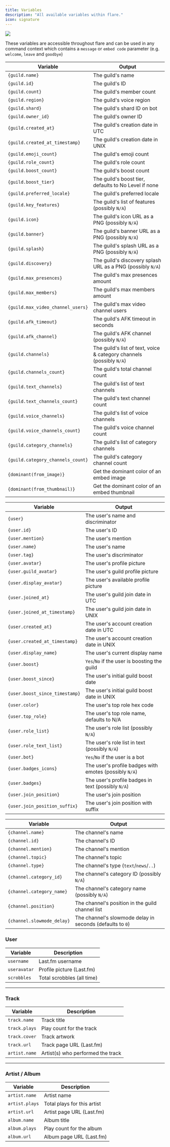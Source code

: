 ---
title: Variables
description: "All available variables within flare."
icon: signature
---

<Frame>
  <img src="/images/resources/variables.png" />
</Frame>

These variables are accessible throughout flare and can be used
in any command context which contains a `message` or `embed code` parameter (e.g. `welcome`, `leave` and `goodbye`)

<Tabs>
<Tab title="Guild">

| Variable                          | Output                                                               |
| --------------------------------- | -------------------------------------------------------------------- |
| `{guild.name}`                    | The guild's name                                                     |
| `{guild.id}`                      | The guild's ID                                                       |
| `{guild.count}`                   | The guild's member count                                             |
| `{guild.region}`                  | The guild's voice region                                             |
| `{guild.shard}`                   | The guild's shard ID on bot                                          |
| `{guild.owner_id}`                | The guild's owner ID                                                 |
| `{guild.created_at}`              | The guild's creation date in UTC                                     |
| `{guild.created_at_timestamp}`    | The guild's creation date in UNIX                                    |
| `{guild.emoji_count}`             | The guild's emoji count                                              |
| `{guild.role_count}`              | The guild's role count                                               |
| `{guild.boost_count}`             | The guild's boost count                                              |
| `{guild.boost_tier}`              | The guild's boost tier, defaults to No Level if none                 |
| `{guild.preferred_locale}`        | The guild's preferred locale                                         |
| `{guild.key_features}`            | The guild's list of features (possibly `N/A`)                        |
| `{guild.icon}`                    | The guild's icon URL as a PNG (possibly `N/A`)                       |
| `{guild.banner}`                  | The guild's banner URL as a PNG (possibly `N/A`)                     |
| `{guild.splash}`                  | The guild's splash URL as a PNG (possibly `N/A`)                     |
| `{guild.discovery}`               | The guild's discovery splash URL as a PNG (possibly `N/A`)           |
| `{guild.max_presences}`           | The guild's max presences amount                                     |
| `{guild.max_members}`             | The guild's max members amount                                       |
| `{guild.max_video_channel_users}` | The guild's max video channel users                                  |
| `{guild.afk_timeout}`             | The guild's AFK timeout in seconds                                   |
| `{guild.afk_channel}`             | The guild's AFK channel (possibly `N/A`)                             |
| `{guild.channels}`                | The guild's list of text, voice & category channels (possibly `N/A`) |
| `{guild.channels_count}`          | The guild's total channel count                                      |
| `{guild.text_channels}`           | The guild's list of text channels                                    |
| `{guild.text_channels_count}`     | The guild's text channel count                                       |
| `{guild.voice_channels}`          | The guild's list of voice channels                                   |
| `{guild.voice_channels_count}`    | The guild's voice channel count                                      |
| `{guild.category_channels}`       | The guild's list of category channels                                |
| `{guild.category_channels_count}` | The guild's category channel count                                   |
| `{dominant(from_image)}` | Get the dominant color of an embed image                                   |
| `{dominant(from_thumbnail)}` | Get the dominant color of an embed thumbnail                                   |

</Tab>
<Tab title="User">

| Variable                       | Output                                                 |
| ------------------------------ | ------------------------------------------------------ |
| `{user}`                       | The user's name and discriminator                      |
| `{user.id}`                    | The user's ID                                          |
| `{user.mention}`               | The user's mention                                     |
| `{user.name}`                  | The user's name                                        |
| `{user.tag}`                   | The user's discriminator                               |
| `{user.avatar}`                | The user's profile picture                             |
| `{user.guild_avatar}`          | The user's guild profile picture                       |
| `{user.display_avatar}`        | The user's available profile picture                   |
| `{user.joined_at}`             | The user's guild join date in UTC                      |
| `{user.joined_at_timestamp}`   | The user's guild join date in UNIX                     |
| `{user.created_at}`            | The user's account creation date in UTC                |
| `{user.created_at_timestamp}`  | The user's account creation date in UNIX               |
| `{user.display_name}`          | The user's current display name                        |
| `{user.boost}`                 | `Yes`/`No` if the user is boosting the guild           |
| `{user.boost_since}`           | The user's initial guild boost date                    |
| `{user.boost_since_timestamp}` | The user's initial guild boost date in UNIX            |
| `{user.color}`                 | The user's top role hex code                           |
| `{user.top_role}`              | The user's top role name, defaults to N/A              |
| `{user.role_list}`             | The user's role list (possibly `N/A`)                  |
| `{user.role_text_list}`        | The user's role list in text (possibly `N/A`)          |
| `{user.bot}`                   | `Yes`/`No` if the user is a bot                        |
| `{user.badges_icons}`          | The user's profile badges with emotes (possibly `N/A`) |
| `{user.badges}`                | The user's profile badges in text (possibly `N/A`)     |
| `{user.join_position}`         | The user's join position                               |
| `{user.join_position_suffix}`  | The user's join position with suffix                   |

</Tab>
<Tab title="Channel">

| Variable                   | Output                                                    |
| -------------------------- | --------------------------------------------------------- |
| `{channel.name}`           | The channel's name                                        |
| `{channel.id}`             | The channel's ID                                          |
| `{channel.mention}`        | The channel's mention                                     |
| `{channel.topic}`          | The channel's topic                                       |
| `{channel.type}`           | The channel's type (`text`/`news`/`..`)                   |
| `{channel.category_id}`    | The channel's category ID (possibly `N/A`)                |
| `{channel.category_name}`  | The channel's category name (possibly `N/A`)              |
| `{channel.position}`       | The channel's position in the guild channel list          |
| `{channel.slowmode_delay}` | The channel's slowmode delay in seconds (defaults to `0`) |

</Tab>

<Tab title="Last.fm">


### User

| Variable     | Description                    |
|--------------|--------------------------------|
| `username`   | Last.fm username               |
| `useravatar` | Profile picture (Last.fm)      |
| `scrobbles`  | Total scrobbles (all time)     |

---

### Track

| Variable       | Description                          |
|----------------|--------------------------------------|
| `track.name`   | Track title                          |
| `track.plays`  | Play count for the track             |
| `track.cover`  | Track artwork                        |
| `track.url`    | Track page URL (Last.fm)             |
| `artist.name`  | Artist(s) who performed the track    |

---

### Artist / Album

| Variable         | Description                          |
|------------------|--------------------------------------|
| `artist.name`    | Artist name                          |
| `artist.plays`   | Total plays for this artist          |
| `artist.url`     | Artist page URL (Last.fm)            |
| `album.name`     | Album title                          |
| `album.plays`    | Play count for the album             |
| `album.url`      | Album page URL (Last.fm)             |












</Tab>
</Tabs>
